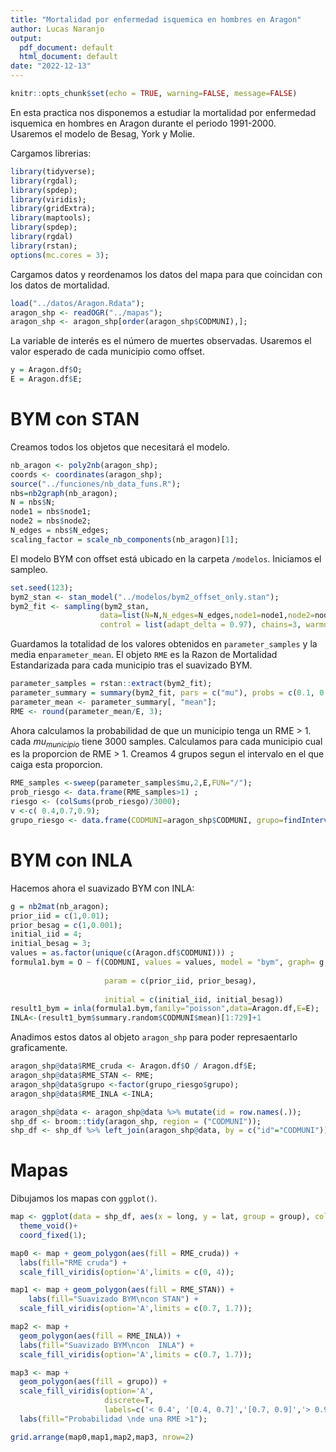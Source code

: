 ```yaml
---
title: "Mortalidad por enfermedad isquemica en hombres en Aragon"
author: Lucas Naranjo
output:
  pdf_document: default
  html_document: default
date: "2022-12-13"
---
```


```r
knitr::opts_chunk$set(echo = TRUE, warning=FALSE, message=FALSE)
```

En esta practica nos disponemos a estudiar la mortalidad por enfermedad
isquemica en hombres en Aragon durante el periodo 1991-2000.  
Usaremos el modelo de Besag, York y Molie.

Cargamos librerias:

```r
library(tidyverse);
library(rgdal);
library(spdep);
library(viridis);
library(gridExtra);
library(maptools);
library(spdep);
library(rgdal)
library(rstan);
options(mc.cores = 3);
```

Cargamos datos y reordenamos los datos del mapa para que coincidan con los datos
de mortalidad.

```r
load("../datos/Aragon.Rdata");
aragon_shp <- readOGR("../mapas");
aragon_shp <- aragon_shp[order(aragon_shp$CODMUNI),];
```


La variable de interés es el número de muertes observadas.
Usaremos el valor esperado de cada municipio como offset.

```r
y = Aragon.df$O;
E = Aragon.df$E;
```


# BYM con STAN

Creamos todos los objetos que necesitará el modelo.

```r
nb_aragon <- poly2nb(aragon_shp);
coords <- coordinates(aragon_shp);
source("../funciones/nb_data_funs.R");
nbs=nb2graph(nb_aragon);
N = nbs$N;
node1 = nbs$node1;
node2 = nbs$node2;
N_edges = nbs$N_edges;
scaling_factor = scale_nb_components(nb_aragon)[1];
```

El modelo BYM con offset está ubicado en la carpeta `/modelos`.
Iniciamos el sampleo.

```r
set.seed(123);
bym2_stan <- stan_model("../modelos/bym2_offset_only.stan");
bym2_fit <- sampling(bym2_stan,
                    data=list(N=N,N_edges=N_edges,node1=node1,node2=node2,y=y,E=E,scaling_factor=scaling_factor), 
                    control = list(adapt_delta = 0.97), chains=3, warmup=7000, iter=8000, save_warmup=FALSE)
```

Guardamos la totalidad de los valores obtenidos en `parameter_samples` y la
media en`parameter_mean`.
El objeto `RME` es la Razon de Mortalidad Estandarizada para cada municipio tras
el suavizado BYM.

```r
parameter_samples = rstan::extract(bym2_fit);
parameter_summary = summary(bym2_fit, pars = c("mu"), probs = c(0.1, 0.9))$summary;
parameter_mean <- parameter_summary[, "mean"];
RME <- round(parameter_mean/E, 3);
```

Ahora calculamos la probabilidad de que un municipio tenga un RME > 1.
cada $mu_{municipio}$ tiene 3000 samples. Calculamos para cada municipio cual es
la proporcion de RME > 1. Creamos 4 grupos segun el intervalo en el que caiga
esta proporcion.

```r
RME_samples <-sweep(parameter_samples$mu,2,E,FUN="/");
prob_riesgo <- data.frame(RME_samples>1) ;
riesgo <- (colSums(prob_riesgo)/3000);
v <-c( 0.4,0.7,0.9);
grupo_riesgo <- data.frame(CODMUNI=aragon_shp$CODMUNI, grupo=findInterval(riesgo, v))
```

# BYM con INLA

Hacemos ahora el suavizado BYM con INLA:

```r
g = nb2mat(nb_aragon);
prior_iid = c(1,0.01);
prior_besag = c(1,0.001);
initial_iid = 4;
initial_besag = 3;
values = as.factor(unique(c(Aragon.df$CODMUNI))) ;
formula1.bym = O ~ f(CODMUNI, values = values, model = "bym", graph= g,
                     
                     param = c(prior_iid, prior_besag),
                     
                     initial = c(initial_iid, initial_besag))
result1_bym = inla(formula1.bym,family="poisson",data=Aragon.df,E=E);
INLA<-(result1_bym$summary.random$CODMUNI$mean)[1:729]+1
```

Anadimos estos datos al objeto `aragon_shp` para poder represaentarlo graficamente.

```r
aragon_shp@data$RME_cruda <- Aragon.df$O / Aragon.df$E;
aragon_shp@data$RME_STAN <- RME;
aragon_shp@data$grupo <-factor(grupo_riesgo$grupo);
aragon_shp@data$RME_INLA <-INLA;

aragon_shp@data <- aragon_shp@data %>% mutate(id = row.names(.));
shp_df <- broom::tidy(aragon_shp, region = ("CODMUNI"));
shp_df <- shp_df %>% left_join(aragon_shp@data, by = c("id"="CODMUNI"))
```

# Mapas

Dibujamos los mapas con `ggplot()`.

```r
map <- ggplot(data = shp_df, aes(x = long, y = lat, group = group), colour = "black") + 
  theme_void()+
  coord_fixed(1);

map0 <- map + geom_polygon(aes(fill = RME_cruda)) +
  labs(fill="RME cruda") +
  scale_fill_viridis(option='A',limits = c(0, 4));

map1 <- map + geom_polygon(aes(fill = RME_STAN)) +
    labs(fill="Suavizado BYM\ncon STAN") +
  scale_fill_viridis(option='A',limits = c(0.7, 1.7));

map2 <- map + 
  geom_polygon(aes(fill = RME_INLA)) + 
  labs(fill="Suavizado BYM\ncon  INLA") +
  scale_fill_viridis(option='A',limits = c(0.7, 1.7));

map3 <- map +
  geom_polygon(aes(fill = grupo)) +
  scale_fill_viridis(option='A',
                     discrete=T,
                     labels=c('< 0.4', '[0.4, 0.7]','[0.7, 0.9]','> 0.9'))+
  labs(fill="Probabilidad \nde una RME >1");

grid.arrange(map0,map1,map2,map3, nrow=2)
```




